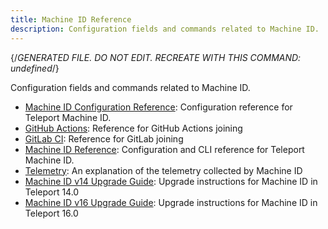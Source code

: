 ```yaml
---
title: Machine ID Reference
description: Configuration fields and commands related to Machine ID.
---
```


{/*GENERATED FILE. DO NOT EDIT. RECREATE WITH THIS COMMAND:
undefined*/}

Configuration fields and commands related to Machine ID.

- [Machine ID Configuration Reference](configuration.mdx): Configuration reference for Teleport Machine ID.
- [GitHub Actions](github-actions.mdx): Reference for GitHub Actions joining
- [GitLab CI](gitlab.mdx): Reference for GitLab joining
- [Machine ID Reference](overview.mdx): Configuration and CLI reference for Teleport Machine ID.
- [Telemetry](telemetry.mdx): An explanation of the telemetry collected by Machine ID
- [Machine ID v14 Upgrade Guide](v14-upgrade-guide.mdx): Upgrade instructions for Machine ID in Teleport 14.0
- [Machine ID v16 Upgrade Guide](v16-upgrade-guide.mdx): Upgrade instructions for Machine ID in Teleport 16.0
